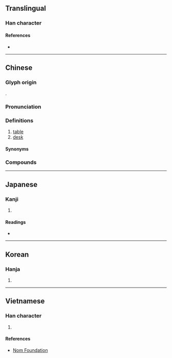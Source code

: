 {{also|台}}
{{character info/new}}
==Translingual==

===Han character===
{{Han char|rn=75|rad=木|as=14|sn=18|four=44914|canj=DGRG|ids=⿰木臺}}

====References====
* {{Han ref|kx=0558.200|dkj=15718|dj=0947.170|hdz=21306.060|uh=6AAF|ud=27311|bh=C269|bd=49769}}

----

==Chinese==
{{zh-forms|s=台|t2=枱|t3=臺|t4=台}}
{{attention|zh|檯 is not related to t2=枱|t3=臺|t4=台 in traditional Chinese}}

===Glyph origin===
{{Han etym}}
{{Han compound|木|臺|ls=psc|c1=s|c2=p}}.

===Pronunciation===
{{zh-pron
|m=tái
|c=toi4,toi4-2
|mn=tâi
|w=3de
|mc=y
|oc=y
|ma=
|cat=n
}}

===Definitions===
{{zh-hanzi}}

# [[table]] {{zh-mw|c:張}}
# [[desk]] {{zh-mw|c:張}}

====Synonyms====
{{zh-dial|桌子}}

===Compounds===
{{zh-der|檯子|上檯|彈子檯|寫字檯|彈珠檯|坐檯|坐檯子|吧檯|檯球|揩檯抹凳|櫃檯|櫃檯委託|折檯|捶檯拍凳|檯燈|檯面上|檯曆|檯面|檯布|跑檯子|翻檯|轉檯|領檯|配膳檯}}

----

==Japanese==

===Kanji===
{{ja-kanji|grade=|rs=木14}}

# {{defn|lang=ja|sort=木14}}

====Readings====
* {{ja-readings|on=[[たい]] (tai), [[だい]] (dai)|kun=[[つくえ]] (tsukue)}}

----

==Korean==

===Hanja===
{{ko-hanja|hangeul=대|eumhun=|rv=dae|mr=tae|y=tay}}

# {{defn|lang=ko|sort=木14}}

----

==Vietnamese==

===Han character===
{{vi-readings|rs=木14|hanviet=đài}}

# {{defn|lang=vi|sort=木14}}

====References====
* [http://nomfoundation.org/common/nom_details.php?codepoint=6aaf Nom Foundation]
